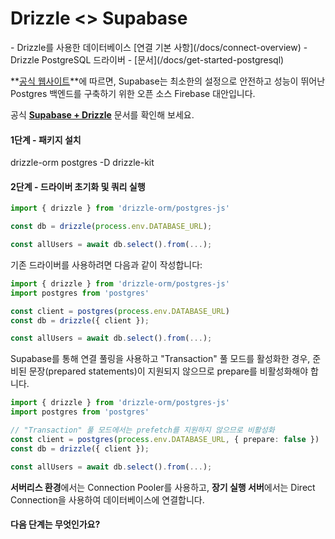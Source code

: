 
# Drizzle \<\> Supabase

<Prerequisites>
- Drizzle를 사용한 데이터베이스 [연결 기본 사항](/docs/connect-overview)
- Drizzle PostgreSQL 드라이버 - [문서](/docs/get-started-postgresql)
</Prerequisites>

**[공식 웹사이트](https://supabase.com/docs)**에 따르면, Supabase는 최소한의 설정으로 안전하고 성능이 뛰어난 Postgres 백엔드를 구축하기 위한 오픈 소스 Firebase 대안입니다.

공식 **[Supabase + Drizzle](https://supabase.com/docs/guides/database/connecting-to-postgres#connecting-with-drizzle)** 문서를 확인해 보세요.


#### 1단계 - 패키지 설치

<Npm>
drizzle-orm postgres
-D drizzle-kit
</Npm>


#### 2단계 - 드라이버 초기화 및 쿼리 실행

```typescript copy filename="index.ts"
import { drizzle } from 'drizzle-orm/postgres-js'

const db = drizzle(process.env.DATABASE_URL);

const allUsers = await db.select().from(...);
```

기존 드라이버를 사용하려면 다음과 같이 작성합니다:
```typescript copy filename="index.ts"
import { drizzle } from 'drizzle-orm/postgres-js'
import postgres from 'postgres'

const client = postgres(process.env.DATABASE_URL)
const db = drizzle({ client });

const allUsers = await db.select().from(...);
```

Supabase를 통해 연결 풀링을 사용하고 "Transaction" 풀 모드를 활성화한 경우, 준비된 문장(prepared statements)이 지원되지 않으므로 prepare를 비활성화해야 합니다.

```typescript copy filename="index.ts"
import { drizzle } from 'drizzle-orm/postgres-js'
import postgres from 'postgres'

// "Transaction" 풀 모드에서는 prefetch를 지원하지 않으므로 비활성화
const client = postgres(process.env.DATABASE_URL, { prepare: false })
const db = drizzle({ client });

const allUsers = await db.select().from(...);
```

**서버리스 환경**에서는 Connection Pooler를 사용하고, **장기 실행 서버**에서는 Direct Connection을 사용하여 데이터베이스에 연결합니다.


#### 다음 단계는 무엇인가요?

<WhatsNextPostgres/>


